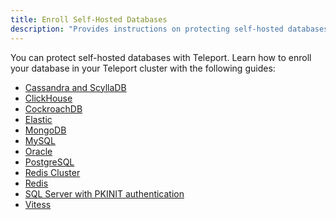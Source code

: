 ```yaml
---
title: Enroll Self-Hosted Databases
description: "Provides instructions on protecting self-hosted databases in your infrastructure with Teleport."
---
```


You can protect self-hosted databases with Teleport. Learn how to enroll your
database in your Teleport cluster with the following guides:

- [Cassandra and
  ScyllaDB](cassandra-self-hosted.mdx)
- [ClickHouse](clickhouse-self-hosted.mdx)
- [CockroachDB](cockroachdb-self-hosted.mdx)
- [Elastic](elastic.mdx)
- [MongoDB](mongodb-self-hosted.mdx)
- [MySQL](mysql-self-hosted.mdx)
- [Oracle](oracle-self-hosted.mdx)
- [PostgreSQL](postgres-self-hosted.mdx)
- [Redis Cluster](redis-cluster.mdx)
- [Redis](redis.mdx)
- [SQL Server with PKINIT
  authentication](sql-server-ad-pkinit.mdx)
- [Vitess](vitess.mdx)
